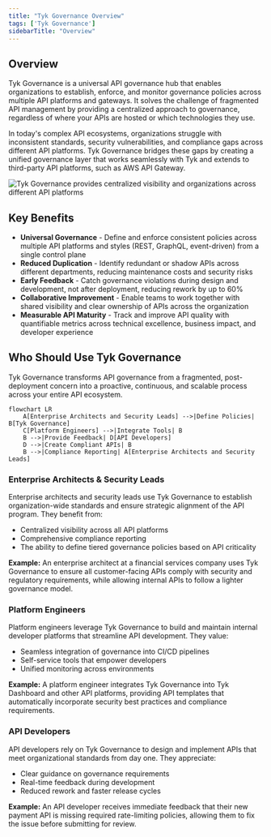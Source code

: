 ```yaml
---
title: "Tyk Governance Overview"
tags: ['Tyk Governance']
sidebarTitle: "Overview"
---
```


## Overview

Tyk Governance is a universal API governance hub that enables organizations to establish, enforce, and monitor governance policies across multiple API platforms and gateways. It solves the challenge of fragmented API management by providing a centralized approach to governance, regardless of where your APIs are hosted or which technologies they use.

In today's complex API ecosystems, organizations struggle with inconsistent standards, security vulnerabilities, and compliance gaps across different API platforms. Tyk Governance bridges these gaps by creating a unified governance layer that works seamlessly with Tyk and extends to third-party API platforms, such as AWS API Gateway.

<img src="/img/governance/governance-overview.png" alt="Tyk Governance provides centralized visibility and organizations across different API platforms" />

## Key Benefits

* **Universal Governance** - Define and enforce consistent policies across multiple API platforms and styles (REST, GraphQL, event-driven) from a single control plane
* **Reduced Duplication** - Identify redundant or shadow APIs across different departments, reducing maintenance costs and security risks
* **Early Feedback** - Catch governance violations during design and development, not after deployment, reducing rework by up to 60%
* **Collaborative Improvement** - Enable teams to work together with shared visibility and clear ownership of APIs across the organization
* **Measurable API Maturity** - Track and improve API quality with quantifiable metrics across technical excellence, business impact, and developer experience

## Who Should Use Tyk Governance

Tyk Governance transforms API governance from a fragmented, post-deployment concern into a proactive, continuous, and scalable process across your entire API ecosystem.

```mermaid expandable
flowchart LR
    A[Enterprise Architects and Security Leads] -->|Define Policies| B[Tyk Governance]
    C[Platform Engineers] -->|Integrate Tools| B
    B -->|Provide Feedback| D[API Developers]
    D -->|Create Compliant APIs| B
    B -->|Compliance Reporting| A[Enterprise Architects and Security Leads]
```

### Enterprise Architects & Security Leads

Enterprise architects and security leads use Tyk Governance to establish organization-wide standards and ensure strategic alignment of the API program. They benefit from:

* Centralized visibility across all API platforms
* Comprehensive compliance reporting
* The ability to define tiered governance policies based on API criticality

**Example:** An enterprise architect at a financial services company uses Tyk Governance to ensure all customer-facing APIs comply with security and regulatory requirements, while allowing internal APIs to follow a lighter governance model.

### Platform Engineers

Platform engineers leverage Tyk Governance to build and maintain internal developer platforms that streamline API development. They value:

* Seamless integration of governance into CI/CD pipelines
* Self-service tools that empower developers
* Unified monitoring across environments

**Example:** A platform engineer integrates Tyk Governance into Tyk Dashboard and other API platforms, providing API templates that automatically incorporate security best practices and compliance requirements.

### API Developers

API developers rely on Tyk Governance to design and implement APIs that meet organizational standards from day one. They appreciate:

* Clear guidance on governance requirements
* Real-time feedback during development
* Reduced rework and faster release cycles

**Example:** An API developer receives immediate feedback that their new payment API is missing required rate-limiting policies, allowing them to fix the issue before submitting for review.